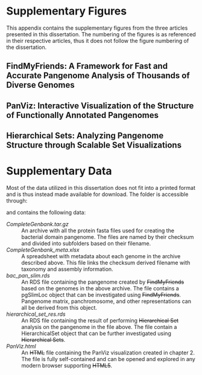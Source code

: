 # Supplementary Figures
\renewcommand{\thefigure}{S\arabic{figure}}

This appendix contains the supplementary figures from the three articles presented in this dissertation. The numbering of the figures is as referenced in their respective articles, thus it does not follow the figure numbering of the dissertation. 
\newpage

\vspace*{\fill}
## FindMyFriends: A Framework for Fast and Accurate Pangenome Analysis of Thousands of Diverse Genomes {#FMFsupfig}
\vspace*{\fill}
\newpage
\setcounter{figure}{0}

\begin{figure}
\centering
\includegraphics[width=\textwidth]{figures/FMF/figure_S1}
\caption[]{The evolution in cosine similarity as K is increased from 3 to 7. Each line corresponds to a gene pair. It can be seen that the strongest difference happens when increasing K from 3 to 4.}
\end{figure}

\begin{figure}
\centering
\includegraphics[width=\textwidth]{figures/FMF/figure_S2}
\caption[]{The distribution of similarity values using cosine similarity with K=3 and K=4, as well as BLAST derived similarity values.}
\end{figure}

\begin{figure}
\centering
\includegraphics[width=\textwidth]{figures/FMF/figure_S3}
\caption[]{A scatterplot showing the relation between K-mer and BLAST derived similarity values.}
\end{figure}

\begin{figure}
\centering
\includegraphics[width=\textwidth]{figures/FMF/figure_S4}
\caption[]{Semi-log plot of number of ORFs in complete bacterial genomes and the number/percent of paralog. The red line represents the number of ORFs; the blue line represents the number of parlogs. The small panel on the top-left shows the boxplot of distribution of papralog percent of the dataset (4408 complete bacterial genomes that have more than 1000 ORFs).}
\end{figure}

\begin{figure}
\centering
\includegraphics[width=\textwidth]{figures/FMF/figure_S5}
\caption[]{Semi-log plot of number of members of individual protein families and the number of genomes that associated on the individual protein family. Red crosses indicate the number of members of individual protein family. The sizes of the crosses show the faction of common PfamA domains. The blue line represents the number of genomes associate with the individual protein family. The small panel on the top-left shows the histogram of the distribution of common pfam faction. Only protein families with more then a hundred members are included in the plot.}
\end{figure}

\clearpage

\vspace*{\fill}
## PanViz: Interactive Visualization of the Structure of Functionally Annotated Pangenomes {#PVsupfig}
\vspace*{\fill}
\newpage
\setcounter{figure}{0}

\begin{figure}
\centering
\includegraphics[width=\textwidth]{figures/PV/figure_S1.png}
\caption[]{Overview of PanViz. \textbf{A:} Scatter plot and dendrogram overview of the genomes in the pangenome, both based on gene group presence/absence. \textbf{B:} Legends and lookup information. \textbf{C:} Gene group table and set operation controls. Set operations are performed between the current content of the table and the content of the visual element that is clicked. \textbf{D-F:} The different states of the pangenome view. \textbf{D:} Radial representation of the top level GO terms within the main pangenome groups. \textbf{E:} Comparison between content of genomes and pangenome. \textbf{F:} Zoomable treemap representing the GO terms in different parts of the pangenome.}
\end{figure}

\clearpage

\vspace*{\fill}
## Hierarchical Sets: Analyzing Pangenome Structure through Scalable Set Visualizations {#HSsupfig}
\vspace*{\fill}
\newpage
\setcounter{figure}{0}

\begin{figure}
\centering
\includegraphics[width=0.8\textwidth]{figures/HS/figure_S1.pdf}
\caption[]{The result of applying three different clustering algorithms and three different distance measures on the pangenome matrix used in the paper. The ordering is not the same across plots, and the figure serves mainly to show how standard clustering of this type of data is "top-heavy", i.e. the top-most branch points are at almost equal values.}
\end{figure}

\begin{figure}
\centering
\includegraphics[width=\textwidth]{figures/HS/figure_S2.pdf}
\caption[]{A matrix plot showing pairwise statistics for the 46 sets in the pangenome. The top half shows the intersection size of the set family defined by the pairs nearest common branch point as the background shading, while showing the intersection size of the pair as a smaller rectangle on top. The bottom half shows the pairwise union size, as well as showing the hierarchy defined by the clustering as white lines.}
\end{figure}

\begin{figure}
\centering
\includegraphics[width=\textwidth]{figures/HS/figure_S3.pdf}
\caption[]{A scatter plot showing all outlying elements as a function of how often they are present in a set and for how many set pairs they are considered outlying.}
\end{figure}

\clearpage

# Supplementary Data  {#supdata}
Most of the data utilized in this dissertation does not fit into a printed format and is thus instead made available for download. The folder is accessible through:

\vspace{1em}
\begin{center}
\url{https://goo.gl/WCGe1H}
\end{center}
\vspace{1em}

\noindent
and contains the following data:

*CompleteGenbank.tar.gz*
:   An archive with all the protein fasta files used for creating the bacterial domain pangenome. The files are named by their checksum and divided into subfolders based on their filename.

*CompleteGenbank_meta.xlsx*
:   A spreadsheet with metadata about each genome in the archive described above. This file links the checksum derived filename with taxonomy and assembly information.

*bac_pan_slim.rds*
:   An RDS file containing the pangenome created by ~~FindMyFriends~~ based on the genomes in the above archive. The file contains a pgSlimLoc object that can be investigated using ~~FindMyFriends~~. Pangenome matrix, panchromosome, and other representations can all be derived from this object.

*hierarchical_set_res.rds*
:   An RDS file containing the result of performing ~~Hierarchical Set~~ analysis on the pangenome in the file above. The file contain a HierarchicalSet object that can be further investigated using ~~Hierarchical Sets~~.

*PanViz.html*
:   An ~~HTML~~ file containing the PanViz visualization created in chapter 2. The file is fully self-contained and can be opened and explored in any modern browser supporting ~~HTML5~~.
